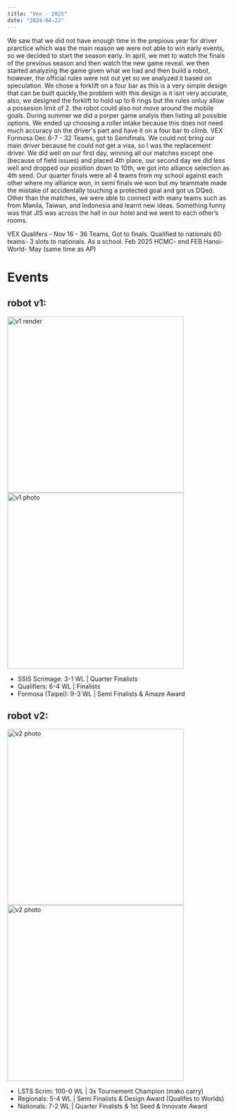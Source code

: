 ```yaml
---
title: "Vex - 2025"
date: "2024-04-22"
---
```


We saw that we did not have enough time in the prepious year for driver prarctice which was the main reason we were not able to win early events, so we decided to start the season early. In april, we met to watch the finals of the previous season and then watch the new game reveal. we then started analyzing the game given what we had and then build a robot, however, the official rules were not out yet so we analyzed it based on speculation. We chose a forklift on a four bar as this is a very simple design that can be built quickly,the problem with this design is it isnt very accurate, also, we designed the forklift to hold up to 8 rings but the rules onluy allow a possesion limit of 2. the robot could also not move around the mobile goals. During summer we did a porper game analyis then listing all possible options. We ended up choosing a roller intake because this does not need much accuracy on the driver's part and have it on a four bar to climb.
VEX Formosa Dec 6-7 - 32 Teams, got to Semifinals.
We could not bring our main driver because he could not get a visa, so I was the replacement driver. We did well on our first day, winning all our matches except one (because of field issues) and placed 4th place, our second day we did less well and dropped our position down to 10th, we got into alliance selection as 4th seed. Our quarter finals were all 4 teams from my school against each other where my alliance won, in semi finals we won but my teammate made the mistake of accidentally touching a protected goal and got us DQed. Other than the matches, we were able to connect with many teams such as from Manila, Taiwan, and Indonesia and learnt new ideas. Something funny was that JIS was across the hall in our hotel and we went to each other’s rooms.

VEX Qualifers - Nov 16 - 36 Teams, Got to finals. Qualified to nationals 60 teams- 3 slots to nationals. As a school. Feb 2025 HCMC- end FEB Hanoi- World- May (same time as AP)

# Events

## robot v1:

<img src="https://raw.githubusercontent.com/alexngyn/1599V-VRC-HIGH-STAKES/refs/heads/main/media/v2/nonla.webp?token=GHSAT0AAAAAADAK66M4E6NM25TSG4JKN3BCZ6S63TA" width="400" alt="v1 render"></img>
<img src="https://raw.githubusercontent.com/alexngyn/1599V-VRC-HIGH-STAKES/refs/heads/main/media/v2/nonla.webp?token=GHSAT0AAAAAADAK66M4E6NM25TSG4JKN3BCZ6S63TA" width="400" alt="v1 photo"></img>

- SSIS Scrimage: 3-1 WL | Quarter Finalists  
- Qualifiers: 6-4 WL | Finalists  
- Formosa (Taipei): 9-3 WL | Semi Finalists & Amaze Award  

## robot v2:

<img src="https://raw.githubusercontent.com/alexngyn/1599V-VRC-HIGH-STAKES/refs/heads/main/media/v2/nonla.webp?token=GHSAT0AAAAAADAK66M4E6NM25TSG4JKN3BCZ6S63TA" width="400" alt="v2 photo"></img>
<img src="https://raw.githubusercontent.com/alexngyn/1599V-VRC-HIGH-STAKES/refs/heads/main/media/v2/wc.png?token=GHSAT0AAAAAADAK66M5YM7OAQW6NEKSOKT6Z6S6Z2A" width="400" alt="v2 photo"></img>

- LSTS Scrim: 100-0 WL | 3x Tournement Champion (mako carry)  
- Regionals: 5-4 WL | Semi Finalists & Design Award (Qualifes to Worlds)  
- Nationals: 7-2 WL | Quarter Finalists & 1st Seed & Innovate Award  
